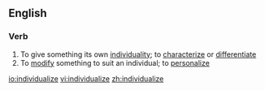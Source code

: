 ==English==

===Verb===
{{en-verb|individualiz|ing}}

# To give something its own [[individuality]]; to [[characterize]] or [[differentiate]]
# To [[modify]] something to suit an individual; to [[personalize]]

[[io:individualize]]
[[vi:individualize]]
[[zh:individualize]]